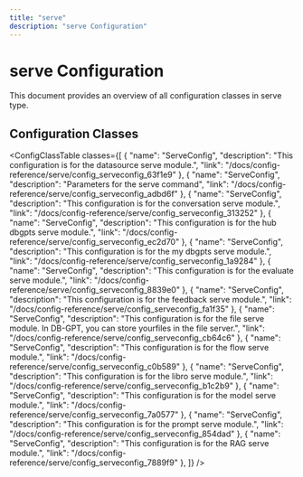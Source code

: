 ```yaml
---
title: "serve"
description: "serve Configuration"
---
```


# serve Configuration

This document provides an overview of all configuration classes in serve type.


## Configuration Classes

<ConfigClassTable classes={[
  {
    "name": "ServeConfig",
    "description": "This configuration is for the datasource serve module.",
    "link": "/docs/config-reference/serve/config_serveconfig_63f1e9"
  },
  {
    "name": "ServeConfig",
    "description": "Parameters for the serve command",
    "link": "/docs/config-reference/serve/config_serveconfig_adbd6f"
  },
  {
    "name": "ServeConfig",
    "description": "This configuration is for the conversation serve module.",
    "link": "/docs/config-reference/serve/config_serveconfig_313252"
  },
  {
    "name": "ServeConfig",
    "description": "This configuration is for the hub dbgpts serve module.",
    "link": "/docs/config-reference/serve/config_serveconfig_ec2d70"
  },
  {
    "name": "ServeConfig",
    "description": "This configuration is for the my dbgpts serve module.",
    "link": "/docs/config-reference/serve/config_serveconfig_1a9284"
  },
  {
    "name": "ServeConfig",
    "description": "This configuration is for the evaluate serve module.",
    "link": "/docs/config-reference/serve/config_serveconfig_8839e0"
  },
  {
    "name": "ServeConfig",
    "description": "This configuration is for the feedback serve module.",
    "link": "/docs/config-reference/serve/config_serveconfig_fa1f35"
  },
  {
    "name": "ServeConfig",
    "description": "This configuration is for the file serve module. In DB-GPT, you can store yourfiles in the file server.",
    "link": "/docs/config-reference/serve/config_serveconfig_cb64c6"
  },
  {
    "name": "ServeConfig",
    "description": "This configuration is for the flow serve module.",
    "link": "/docs/config-reference/serve/config_serveconfig_c0b589"
  },
  {
    "name": "ServeConfig",
    "description": "This configuration is for the libro serve module.",
    "link": "/docs/config-reference/serve/config_serveconfig_b1c2b9"
  },
  {
    "name": "ServeConfig",
    "description": "This configuration is for the model serve module.",
    "link": "/docs/config-reference/serve/config_serveconfig_7a0577"
  },
  {
    "name": "ServeConfig",
    "description": "This configuration is for the prompt serve module.",
    "link": "/docs/config-reference/serve/config_serveconfig_854dad"
  },
  {
    "name": "ServeConfig",
    "description": "This configuration is for the RAG serve module.",
    "link": "/docs/config-reference/serve/config_serveconfig_7889f9"
  },
]} />

